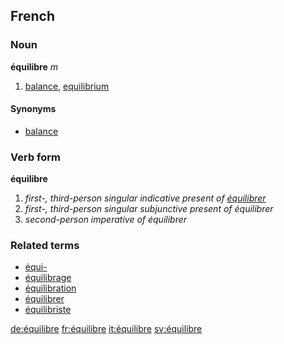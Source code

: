 ==French==
===Noun===
'''équilibre''' ''m''

# [[balance]], [[equilibrium]]

====Synonyms====
*[[balance]]

===Verb form===
'''équilibre'''

# ''first-, third-person singular indicative present of [[équilibrer]]''
# ''first-, third-person singular subjunctive present of équilibrer''
# ''second-person imperative of équilibrer''

===Related terms===
*[[équi-]]
*[[équilibrage]]
*[[équilibration]]
*[[équilibrer]]
*[[équilibriste]]

[[de:équilibre]]
[[fr:équilibre]]
[[it:équilibre]]
[[sv:équilibre]]